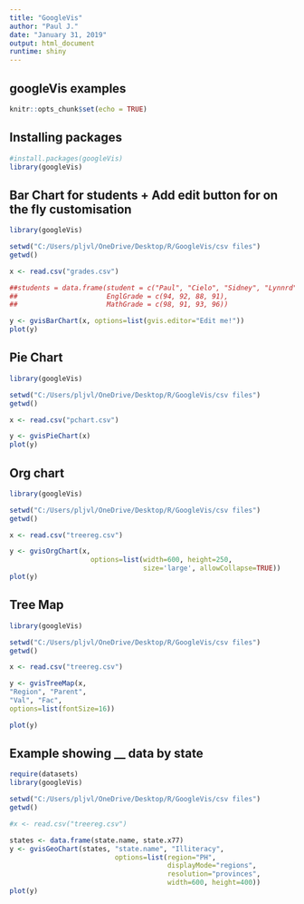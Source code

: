 ---
title: "GoogleVis"
author: "Paul J."
date: "January 31, 2019"
output: html_document
runtime: shiny
---

## googleVis examples
```{r setup, include=FALSE}
knitr::opts_chunk$set(echo = TRUE)
```

## Installing packages
```{r, echo=FALSE}
#install.packages(googleVis)
library(googleVis)
```

## Bar Chart for students + Add edit button for on the fly customisation
```{r, echo=TRUE}
library(googleVis)

setwd("C:/Users/pljvl/OneDrive/Desktop/R/GoogleVis/csv files")
getwd()

x <- read.csv("grades.csv")

##students = data.frame(student = c("Paul", "Cielo", "Sidney", "Lynnrd"),
##                      EnglGrade = c(94, 92, 88, 91),
##                      MathGrade = c(98, 91, 93, 96))

y <- gvisBarChart(x, options=list(gvis.editor="Edit me!"))
plot(y)
```

## Pie Chart
```{r, echo=TRUE}
library(googleVis)

setwd("C:/Users/pljvl/OneDrive/Desktop/R/GoogleVis/csv files")
getwd()

x <- read.csv("pchart.csv")

y <- gvisPieChart(x)
plot(y)
```

## Org chart
```{r, echo=TRUE}
library(googleVis)

setwd("C:/Users/pljvl/OneDrive/Desktop/R/GoogleVis/csv files")
getwd()

x <- read.csv("treereg.csv")

y <- gvisOrgChart(x, 
                    options=list(width=600, height=250,
                                 size='large', allowCollapse=TRUE))
plot(y)
```

## Tree Map
```{r, echo=TRUE}
library(googleVis)

setwd("C:/Users/pljvl/OneDrive/Desktop/R/GoogleVis/csv files")
getwd()

x <- read.csv("treereg.csv")

y <- gvisTreeMap(x,
"Region", "Parent",
"Val", "Fac",
options=list(fontSize=16))

plot(y)
```

## Example showing __ data by state
```{r, echo=TRUE}
require(datasets)
library(googleVis)

setwd("C:/Users/pljvl/OneDrive/Desktop/R/GoogleVis/csv files")
getwd()

#x <- read.csv("treereg.csv")

states <- data.frame(state.name, state.x77)
y <- gvisGeoChart(states, "state.name", "Illiteracy",
                          options=list(region="PH", 
                                       displayMode="regions", 
                                       resolution="provinces",
                                       width=600, height=400))
plot(y)
```
